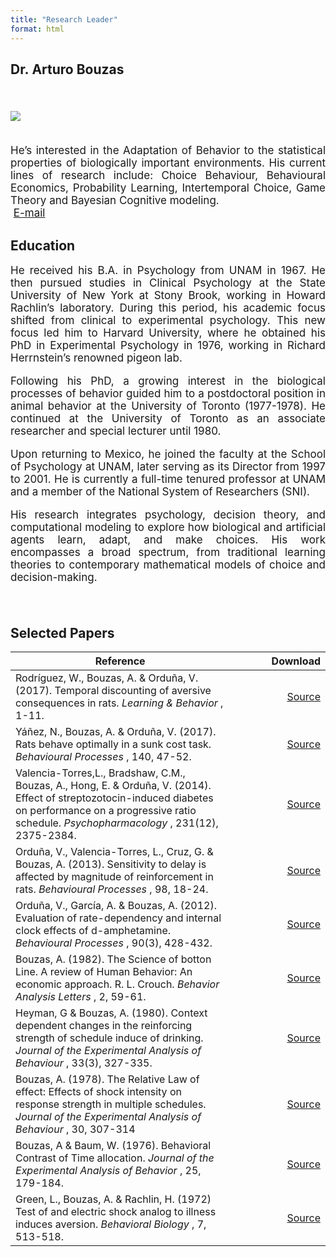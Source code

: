 ```yaml
---
title: "Research Leader"
format: html
---
```


## Dr. Arturo Bouzas

<br>




::: {layout="[30,100]" .profile-header}


<div class="img a">![](arturophotos/Arturo.png){.profile-pic}
</div class="img a">


<br> 
He's interested in the Adaptation of Behavior to the statistical properties of biologically important environments. His current lines of research include: Choice Behaviour, Behavioural Economics, Probability Learning, Intertemporal Choice, Game Theory and Bayesian Cognitive modeling. <br> <i class="bi bi-envelope"></i> &nbsp;[E-mail](mailto:abouzasr@gmail.com)

<style>

        p{
            font-size: 17px;
            text-align: justify;
        }
     
    </style>
:::

## Education
<p>

He received his B.A. in Psychology from UNAM in 1967. He then pursued studies in Clinical Psychology at the State University of New York at Stony Brook, working in Howard Rachlin's laboratory. During this period, his academic focus shifted from clinical to experimental psychology. This new focus led him to Harvard University, where he obtained his PhD in Experimental Psychology in 1976, working in Richard Herrnstein's renowned pigeon lab.

Following his PhD, a growing interest in the biological processes of behavior guided him to a postdoctoral position in animal behavior at the University of Toronto (1977-1978). He continued at the University of Toronto as an associate researcher and special lecturer until 1980.

Upon returning to Mexico, he joined the faculty at the School of Psychology at UNAM, later serving as its Director from 1997 to 2001. He is currently a full-time tenured professor at UNAM and a member of the National System of Researchers (SNI).

His research integrates psychology, decision theory, and computational modeling to explore how biological and artificial agents learn, adapt, and make choices. His work encompasses a broad spectrum, from traditional learning theories to contemporary mathematical models of choice and decision-making.

</p>

<br>

## Selected Papers

| Reference                                                                                                                                                                                                      |                                                                                 Download |
|----------------------------------------------------------------------------------------------------------------------------------------------------------------------------------------------------------------|-----------------------------------------------------------------------------------------:|
| Rodríguez, W., Bouzas, A. & Orduña, V. (2017). Temporal discounting of aversive consequences in rats.<i> Learning & Behavior </i>, 1-11.                                                                                 | [Source](https://link.springer.com/article/10.3758/s13420-017-0279-9)                    |
| Yáñez, N., Bouzas, A. & Orduña, V. (2017). Rats behave optimally in a sunk cost task. <i> Behavioural Processes </i>, 140, 47-52.                                                                                          | [Source](https://www.sciencedirect.com/science/article/pii/S0376635716304132?via%3Dihub) |
| Valencia-Torres,L., Bradshaw, C.M., Bouzas, A., Hong, E. & Orduña, V. (2014). Effect of streptozotocin-induced diabetes on performance on a progressive ratio schedule. <i> Psychopharmacology </i>, 231(12), 2375-2384. | [Source](https://link.springer.com/article/10.1007/s00213-013-3401-5)                    |
| Orduña, V., Valencia-Torres, L., Cruz, G. & Bouzas, A. (2013). Sensitivity to delay is affected by magnitude of reinforcement in rats. <i> Behavioural Processes </i>, 98, 18-24.                                         | [Source](https://www.sciencedirect.com/science/article/pii/S0376635713000867?via%3Dihub) |
| Orduña, V., García, A. & Bouzas, A. (2012). Evaluation of rate-dependency and internal clock effects of d-amphetamine. <i> Behavioural Processes </i>, 90(3), 428-432.                                                   | [Source](https://www.sciencedirect.com/science/article/pii/S0376635712000939?via%3Dihub) |
| Bouzas, A. (1982). The Science of botton Line. A review of Human Behavior: An economic approach. R. L. Crouch. <i> Behavior Analysis Letters </i>, 2, 59-61.                                                             | [Source]()                                                                               |
| Heyman, G & Bouzas, A. (1980). Context dependent changes in the reinforcing strength of schedule induce of drinking. <i> Journal of the Experimental Analysis of Behaviour </i>, 33(3), 327-335.                         | [Source](https://onlinelibrary.wiley.com/doi/abs/10.1901/jeab.1980.33-327)               |
| Bouzas, A. (1978). The Relative Law of effect: Effects of shock intensity on response strength in multiple schedules.<i> Journal of the Experimental Analysis of Behaviour </i>, 30, 307-314                            | [Source](https://onlinelibrary.wiley.com/doi/abs/10.1901/jeab.1978.30-307)               |
| Bouzas, A & Baum, W. (1976). Behavioral Contrast of Time allocation. <i>  Journal of the Experimental Analysis of Behavior </i>, 25, 179-184.                                                                              | [Source](https://onlinelibrary.wiley.com/doi/abs/10.1901/jeab.1976.25-179)               |
| Green, L., Bouzas, A. & Rachlin, H. (1972) Test of and electric shock analog to illness induces aversion.<i> Behavioral Biology </i>, 7, 513-518.                                                                        | [Source](https://www.sciencedirect.com/science/article/pii/S009167737280213X?via%3Dihub) |